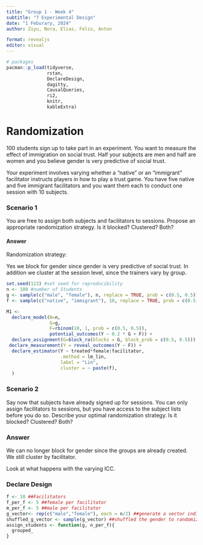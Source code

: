 ---
title: "Group 1 - Week 4"
subtitle: "7 Experimental Design"
date: "1 Feburary, 2024"
author: Ziyu, Nora, Elias, Felix, Anton 

format: revealjs
editor: visual
---

```{r packages, echo=FALSE}
# packages
pacman::p_load(tidyverse,
               rstan,
               DeclareDesign,
               dagitty,
               CausalQueries,
               ri2,
               knitr,
               kableExtra)
```

# Randomization

100 students sign up to take part in an experiment. You want to measure the effect of immigration on social trust. Half your subjects are men and half are women and you believe gender is very predictive of social trust.

Your experiment involves varying whether a "native" or an "immigrant" facilitator instructs players in how to play a trust game. You have five native and five immigrant facilitators and you want them each to conduct one session with 10 subjects.

### Scenario 1

You are free to assign both subjects and facilitators to sessions. Propose an appropriate randomization strategy. Is it blocked? Clustered? Both?

#### Answer

Randomization strategy:

Yes we block for gender since gender is very predictive of social trust. In addition we cluster at the session level, since the trainers vary by group.

```{r}
set.seed(123) #set seed for reproducibility
n <- 100 #number of Students
g <- sample(c("male", "female"), n, replace = TRUE, prob = c(0.5, 0.5)) #gender
f <- sample(c("native", "immigrant"), 10, replace = TRUE, prob = c(0.5, 0.5)) # facilitators

M1 <- 
  declare_model(N=n,
                G=g,
                F=rbinom(10, 1, prob = c(0.5, 0.5)),
                potential_outcomes(Y ~ 0.2 * G + F)) +
  declare_assignment(G=block_ra(blocks = G, block_prob = c(0.5, 0.5))) + #using 'gender' as block
 declare_measurement(Y = reveal_outcomes(Y ~ F)) +
  declare_estimator(Y ~ treated*female|facilitator, 
                    .method = lm_lin,
                    label = "Lin",
                    cluster = ~ paste(f), 
  )
```

### Scenario 2

Say now that subjects have already signed up for sessions. You can only assign facilitators to sessions, but you have access to the subject lists before you do so. Describe your optimal randomization strategy. Is it blocked? Clustered? Both?

### Answer

We can no longer block for gender since the groups are already created. We still cluster by facilitator.

Look at what happens with the varying ICC.

### Declare Design

```{r}
f <- 10 ##Facilitators
f_per_f <- 5 ##female per facilitator
m_per_f <- 5 ##male per facilitator
g_vector<- rep(c("male","female"), each = n/2) ##generate a vector indicating the gender of each student
shuffled_g_vector <- sample(g_vector) ##shuffled the gender to randomize the assignment to facilitators
assign_students <- function(g, n_per_f){
  grouped_
}

```

### 
